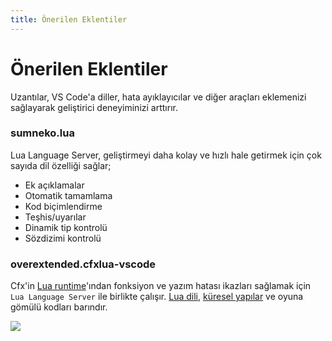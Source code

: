 ```yaml
---
title: Önerilen Eklentiler
---
```



# Önerilen Eklentiler

Uzantılar, VS Code'a diller, hata ayıklayıcılar ve diğer araçları eklemenizi sağlayarak geliştirici deneyiminizi arttırır.

### sumneko.lua

Lua Language Server, geliştirmeyi daha kolay ve hızlı hale getirmek için çok sayıda dil özelliği sağlar;

- Ek açıklamalar
- Otomatik tamamlama
- Kod biçimlendirme
- Teşhis/uyarılar
- Dinamik tip kontrolü
- Sözdizimi kontrolü

<div className="flex flex-wrap gap-1">
  <GhButton link="https://github.com/LuaLS/lua-language-server" />
  <DownloadButton link="https://marketplace.visualstudio.com/items?itemName=sumneko.lua" />
  <DocButton link="https://github.com/LuaLS/lua-language-server/wiki" />
</div>

### overextended.cfxlua-vscode

Cfx'in [Lua runtime](https://github.com/citizenfx/fivem/blob/master/code/components/citizen-scripting-lua/src/LuaScriptRuntime.cpp)'ından fonksiyon ve yazım hatası ikazları sağlamak için `Lua Language Server` ile birlikte çalışır. [Lua dili](https://github.com/citizenfx/lua/tree/luaglm-dev/cfx), [küresel yapılar](https://github.com/citizenfx/fivem/blob/master/data/shared/citizen/scripting/lua/scheduler.lua) ve oyuna gömülü kodları barındır.

![](https://user-images.githubusercontent.com/65407488/141656446-21f9105a-9371-4bb3-9089-ab672930f830.png)

<div className="flex flex-wrap gap-1">
  <GhButton link="https://github.com/overextended/cfxlua-vscode" />
  <DownloadButton link="https://marketplace.visualstudio.com/items?itemName=overextended.cfxlua-vscode" />
</div>

